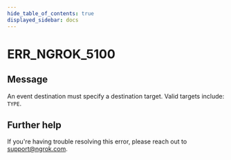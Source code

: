```yaml
---
hide_table_of_contents: true
displayed_sidebar: docs
---
```



# ERR_NGROK_5100

## Message

An event destination must specify a destination target. Valid targets include: `TYPE`.

<ErrorDetails error="err_ngrok_5100" />

## Further help

If you're having trouble resolving this error, please reach out to [support@ngrok.com](mailto:support@ngrok.com?subject=Help%20with%20ERR_NGROK_5100).

